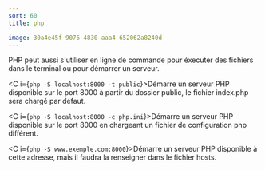 ```yaml
---
sort: 60
title: php

image: 30a4e45f-9076-4830-aaa4-652062a8240d
---
```


PHP peut aussi s'utiliser en ligne de commande pour éxecuter des fichiers dans le terminal ou pour démarrer un serveur.

<C i={`php -S localhost:8000 -t public`}>Démarre un serveur PHP disponible sur le port 8000 à partir du dossier public, le fichier index.php sera chargé par défaut.</C>

<C i={`php -S localhost:8000 -c php.ini`}>Démarre un serveur PHP disponible sur le port 8000 en chargeant un fichier de configuration php différent.</C>

<C i={`php -S www.exemple.com:8000`}>Démarre un serveur PHP disponible à cette adresse, mais il faudra la renseigner dans le fichier hosts.</C>


